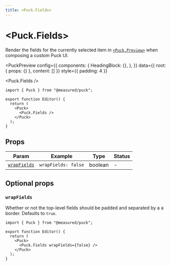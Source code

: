 ```yaml
---
title: <Puck.Fields>
---
```



# \<Puck.Fields\>

Render the fields for the currently selected item in [`<Puck.Preview>`](/docs/api-reference/components/puck-preview) when composing a custom Puck UI.

<PuckPreview
  config={{
    components: {
      HeadingBlock: {},
    },
  }}
  data={{ root: { props: {} }, content: [] }}
  style={{ padding: 4 }}
>
  <Puck.Fields />
</PuckPreview>

```tsx {14} copy
import { Puck } from "@measured/puck";

export function Editor() {
  return (
    <Puck>
      <Puck.Fields />
    </Puck>
  );
}
```

## Props

| Param                       | Example             | Type    | Status |
| --------------------------- | ------------------- | ------- | ------ |
| [`wrapFields`](#wrapfields) | `wrapFields: false` | boolean | -      |

## Optional props

### `wrapFields`

Whether or not the top-level fields should be padded and separated by a a border. Defaults to `true`.

```tsx {6} copy
import { Puck } from "@measured/puck";

export function Editor() {
  return (
    <Puck>
      <Puck.Fields wrapFields={false} />
    </Puck>
  );
}
```
